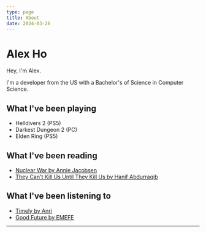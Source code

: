```yaml
---
type: page
title: About
date: 2024-03-26
---
```



# Alex Ho

Hey, I'm Alex. 

I'm a developer from the US with a Bachelor's of Science in Computer Science. 

## What I've been playing
- Helldivers 2 (PS5)
- Darkest Dungeon 2 (PC)
- Elden Ring (PS5)

## What I've been reading
- [Nuclear War by Annie Jacobsen](https://www.goodreads.com/book/show/182733784-nuclear-war?ref=nav_sb_ss_1_26)
- [They Can't Kill Us Until They Kill Us by Hanif Abdurraqib](https://www.goodreads.com/book/show/33947154-they-can-t-kill-us-until-they-kill-us)

## What I've been listening to
- [Timely by Anri](https://www.youtube.com/watch?v=fp2psphgAK4)
- [Good Future by EMEFE](https://emefe.bandcamp.com/album/good-future)

---

<Links />
